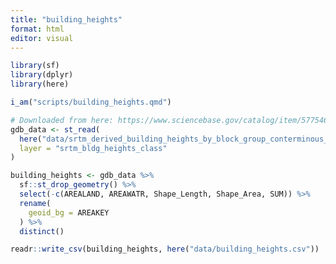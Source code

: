 ```yaml
---
title: "building_heights"
format: html
editor: visual
---
```


```r

library(sf)
library(dplyr)
library(here)

i_am("scripts/building_heights.qmd")

```


```r

# Downloaded from here: https://www.sciencebase.gov/catalog/item/5775469ce4b07dd077c7088a
gdb_data <- st_read(
  here("data/srtm_derived_building_heights_by_block_group_conterminous_US/srtm_bg_building_heights.gdb"),
  layer = "srtm_bldg_heights_class"
)

building_heights <- gdb_data %>%
  sf::st_drop_geometry() %>%
  select(-c(AREALAND, AREAWATR, Shape_Length, Shape_Area, SUM)) %>%
  rename(
    geoid_bg = AREAKEY
  ) %>%
  distinct()

readr::write_csv(building_heights, here("data/building_heights.csv"))

```
